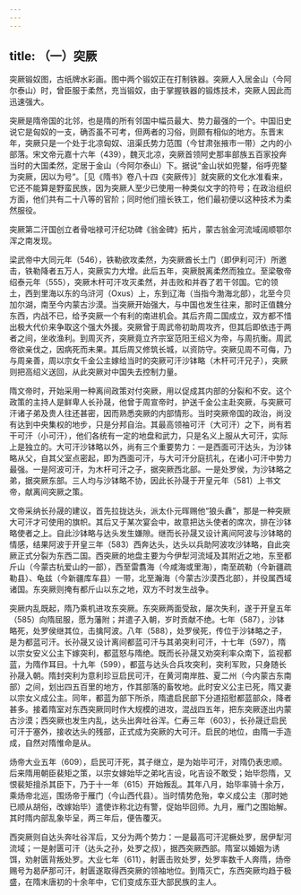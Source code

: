```yaml
---
---
---
```

title: （一）突厥
---



突厥锻奴图，古纸牌水彩画。图中两个锻奴正在打制铁器。突厥人入居金山（今阿尔泰山）时，曾臣服于柔然，充当锻奴，由于掌握铁器的锻炼技术，突厥人因此而迅速强大。

突厥是隋帝国的北邻，也是隋的所有邻国中幅员最大、势力最强的一个。中国旧史说它是匈奴的一支，确否虽不可考，但两者的习俗，则颇有相似的地方。东晋末年，突厥只是一个处于北凉匈奴、沮渠氏势力范围（今甘肃张掖市一带）之内的小部落。宋文帝元嘉十六年（439），魏灭北凉，突厥首领阿史那率部族五百家投奔当时的大国柔然，定居于金山（今阿尔泰山）下。据说“金山状如兜鍪，俗呼兜鍪为突厥，因以为号”。［见《隋书》卷八十四《突厥传》］就突厥的文化水准看来，它还不能算是野蛮民族，因为突厥人至少已使用一种类似文字的符号；在政治组织方面，他们共有二十八等的官阶；同时他们擅长铁工，他们最初便以这种技术为柔然服役。

突厥第二汗国创立者骨咄禄可汗纪功碑《翁金碑》拓片，蒙古翁金河流域阔顺鄂尔浑之南发现。

梁武帝中大同元年（546），铁勒欲攻柔然，为突厥酋长土门（即伊利可汗）所邀击，铁勒降者五万人，突厥实力大增。此后五年，突厥脱离柔然而独立。至梁敬帝绍泰元年（555），突厥木杆可汗攻灭柔然，并击败和并吞了若干邻国。它的领土，西到里海以东的乌浒河（Oxus）上，东到辽海（当指今渤海北部），北至今贝加尔湖，南至今内蒙古沙漠。当突厥开始强大，与中国也发生往来，那时正值魏分东西，内战不已，给予突厥一个有利的南进机会。其后齐周二国成立，双方都不惜出极大代价来争取这个强大外援。突厥曾于周武帝初助周攻齐，但其后即依违于两者之间，坐收渔利。到周灭齐，突厥竟立齐宗室范阳王绍义为帝，与周抗衡。周武帝欲亲伐之，因病死而未果。其后周又修筑长城，以资防守。突厥见周不可侮，乃与周亲善，周以宗女千金公主嫁给当时的突厥可汗沙钵略（木杆可汗兄子），突厥则把高绍义送回，从此突厥对中国失去控制力量。

隋文帝时，开始采用一种离间政策对付突厥，用以促成其内部的分裂和不安。这个政策的主持人是鲜卑人长孙晟，他曾于周宣帝时，护送千金公主赴突厥，与突厥可汗诸子弟及贵人往还甚密，因而熟悉突厥的内部情形。当时突厥帝国的政治，尚没有达到中央集权的地步，只是分邦自治。其最高领袖可汗（大可汗）之下，尚有若干可汗（小可汗），他们各统有一定的地盘和武力，只是名义上服从大可汗，实际上是独立的。大可汗沙钵略以外，尚有三个重要势力：一是西面可汗达头，为沙钵略从父，自其父室点密起，即为西面可汗，与大可汗分庭抗礼，在诸小可汗中势力最强。一是阿波可汗，为木杆可汗之子，据突厥西北部。一是处罗侯，为沙钵略之弟，据突厥东部。三人均与沙钵略不协，因此长孙晟于开皇元年（581）上书文帝，献离间突厥之策。

文帝采纳长孙晟的建议，首先拉拢达头，派太仆元晖赐他“狼头纛”，那是一种突厥大可汗才可使用的旗帜。其后又于某次宴会中，故意把达头使者的席次，排在沙钵略使者之上。自此沙钵略与达头发生嫌隙。继而长孙晟又设计离间阿波与沙钵略的情感，结果阿波于开皇三年（583）西奔达头，达头以兵助阿波攻沙钵略，自此突厥正式分裂为东西二国。西突厥的地盘主要为今伊犁河流域及其附近之地，东至都斤山（今蒙古杭爱山的一部），西至雷翥海（今咸海或里海），南至疏勒（今新疆疏勒县）、龟兹（今新疆库车县）一带，北至瀚海（今蒙古沙漠西北部），并役属西域诸国。东突厥则掩有都斤山以东之地，双方不时发生战争。

突厥内乱既起，隋乃乘机进攻东突厥。东突厥两面受敌，屡次失利，遂于开皇五年（585）向隋屈服，愿为藩附；并遣子入朝，岁时贡献不绝。七年（587），沙钵略死，处罗侯继其位，击擒阿波。八年（588），处罗侯死，传位于沙钵略之子，是为都蓝可汗。长孙晟又设计离间都蓝可汗与其弟突利可汗，十七年（597），隋以宗女安义公主下嫁突利，都蓝怒与隋绝。既而长孙晟又劝突利率众南下，监视都蓝，为隋作耳目。十九年（599），都蓝与达头合兵攻突利，突利军败，只身随长孙晟入朝。隋封突利为意利珍豆启民可汗，在黄河南岸胜、夏二州（今内蒙古东南部）之间，划出四五百里的地方，作其部落的畜牧地。此时安义公主已死，隋又妻以宗女义成公主。同年，都蓝为部下所杀，隋遣启民部下分道招慰都蓝部众，降者甚多。接着隋室对东西突厥同时作大规模的进攻，混战四五年，把东突厥逐出内蒙古沙漠；西突厥也发生内乱，达头出奔吐谷浑。仁寿三年（603），长孙晟迁启民可汗于塞外，接收达头的残部，正式成为突厥的大可汗。启民的地位，由隋一手造成，自然对隋惟命是从。

炀帝大业五年（609），启民可汗死，其子继立，是为始毕可汗，对隋仍表忠顺。后来隋用朝臣裴矩之策，以宗女嫁始毕之弟叱吉设，叱吉设不敢受；始毕怨隋，又恨裴矩擅杀其臣下，乃于十一年（615）开始叛乱。其年八月，始毕率骑十余万，乘炀帝北巡，围炀帝于雁门（今山西代县）。当时情势危殆，幸义成公主（那时她已顺从胡俗，改嫁始毕）遣使诈称北边有警，促始毕回师。九月，雁门之围始解。其时隋内部乱象毕呈，两三年后，便告覆灭。

西突厥则自达头奔吐谷浑后，又分为两个势力：一是最高可汗泥橛处罗，居伊犁河流域；一是射匮可汗（达头之孙，处罗之叔），据西突厥西部。隋室以婚姻为诱饵，劝射匮背叛处罗。大业七年（611），射匮击败处罗，处罗率数千人奔隋，炀帝赐号为曷萨那可汗，射匮遂取得西突厥的领袖地位。到隋灭亡，东西突厥均趋于极盛，在隋末唐初的十余年中，它们变成东亚大部民族的主人。